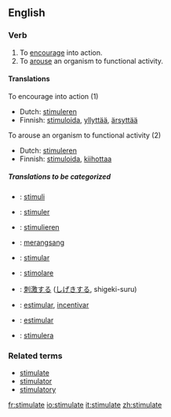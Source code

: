 ==English==

===Verb===
{{en-infl-reg-other-e|stimulat|e}}
# To [[encourage]] into action.
# To [[arouse]] an organism to functional activity.

====Translations====
;To encourage into action (1)
{{top}}
*Dutch: [[stimuleren]]
*Finnish: [[stimuloida]], [[yllyttää]], [[ärsyttää]]
{{mid}}
{{bottom}}

;To arouse an organism to functional activity (2)
{{top}}
*Dutch: [[stimuleren]]
*Finnish: [[stimuloida]], [[kiihottaa]]
{{mid}}
{{bottom}}

=====Translations to be categorized=====
{{checktrans}}

*{{ttbc|Esperanto}}: [[stimuli]]
*{{ttbc|French}}: [[stimuler]]
*{{ttbc|German}}: [[stimulieren]]
*{{ttbc|Indonesian}}: [[rangsang|merangsang]]
*{{ttbc|Interlingua}}: [[stimular]]

*{{ttbc|Italian}}: [[stimolare]]
*{{ttbc|Japanese}}: [[刺激]]する ([[しげき]]する, shigeki-suru)
*{{ttbc|Portuguese}}: [[estimular]], [[incentivar]]
*{{ttbc|Spanish}}: [[estimular]]
*{{ttbc|Swedish}}: [[stimulera]]

===Related terms===
*[[stimulate]]
*[[stimulator]]
*[[stimulatory]]

[[fr:stimulate]]
[[io:stimulate]]
[[it:stimulate]]
[[zh:stimulate]]
